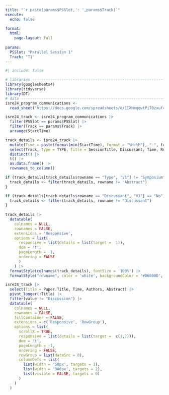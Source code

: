 ```yaml
---
title: "`r paste(params$PSSlot,': ',params$Track)`"
execute: 
  echo: false
  
format: 
  html:
    page-layout: full
  
params:
  PSSlot: "Parallel Session 1"
  Track: "T1"
---
```


```r
#| include: false

# libraries --------------------------------------------------------------------
library(googlesheets4)
library(tidyverse)
library(DT)
# data -------------------------------------------------------------------------
isre24_program_communications <-
  read_sheet("https://docs.google.com/spreadsheets/d/1IXNmqqwtPi70zxuf4q6QTpIsFi4anOuSm4RZySt_m7A")

isre24_track <- isre24_program_communications |>
  filter(PSSlot == params$PSSlot) |>
  filter(Track == params$Track) |> 
  arrange(StartTime)
```

```r
track_details <- isre24_track |> 
  mutate(Time = paste(format(min(StartTime), format = "%H:%M"), "-", format(max(EndTime), format = "%H:%M"))) |> 
  select(Track, Type = TYPE, Title = SessionTitle, Discussant, Time, Room, Abstract = SymposiaAbstract) |> 
  distinct() |> 
  t() |> 
  as.data.frame() |> 
  rownames_to_column()

if (track_details[track_details$rowname == "Type", "V1"] != "Symposium") {
  track_details <- filter(track_details, rowname != "Abstract")
}

if (track_details[track_details$rowname == "Discussant", "V1"] == "No") {
  track_details <- filter(track_details, rowname != "Discussant")
}
  
track_details |>
  datatable(
    colnames = NULL,
    rownames = FALSE,
    extensions = 'Responsive',
    options = list(
      responsive = list(details = list(target =  1)),
      dom = 't',
      pageLength = -1,
      ordering = FALSE
      )
    ) |>
  formatStyle(colnames(track_details), fontSize = '100%') |>
  formatStyle("rowname", color = 'white', backgroundColor = '#D6000D', fontWeight = 'bold')
```

```r
isre24_track |>
  select(Title = Paper.Title, Time, Authors, Abstract) |>
  pivot_longer(!Title) |> 
  filter(value != "Discussion") |> 
  datatable(
    colnames = NULL,
    rownames = FALSE,
    fillContainer = FALSE,
    extensions = c('Responsive', 'RowGroup'),
    options = list(
      scrollX = TRUE,
      responsive = list(details = list(target =  c(1,2))),
      dom = 't',
      pageLength = -1,
      ordering = FALSE,
      rowGroup = list(dataSrc = 0),
      columnDefs = list(
        list(width = '50px', targets = 1),
        list(width = '300px', targets = 2),
        list(visible = FALSE, targets = 0)
      )
    )
  )
```

